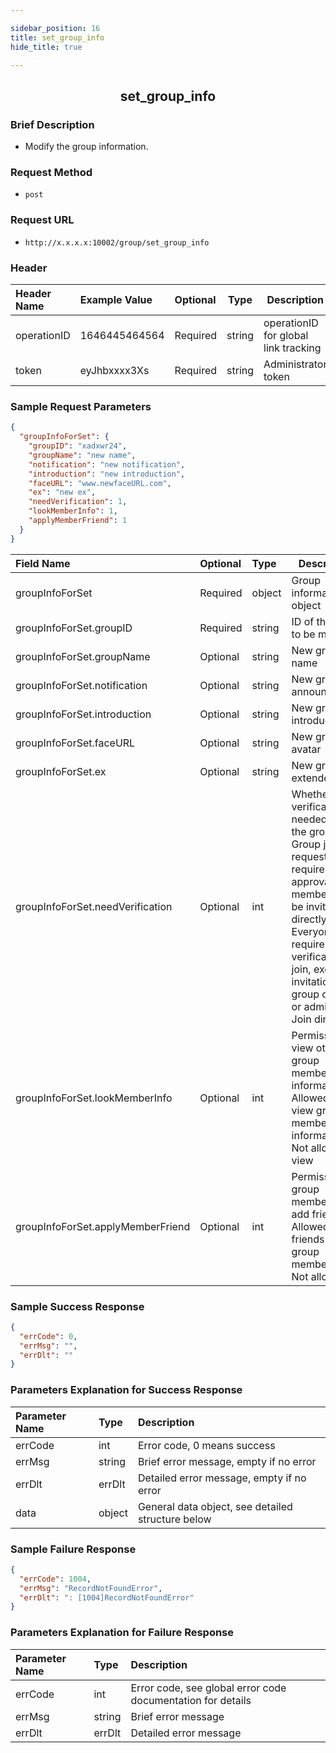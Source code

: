 ```yaml
---

sidebar_position: 16
title: set_group_info
hide_title: true

---
```


<center>

## set_group_info

</center>

### Brief Description
- Modify the group information.
### Request Method
- `post` 
### Request URL
- `http://x.x.x.x:10002/group/set_group_info` 


### Header
|Header Name|Example Value|Optional|Type|Description|
|:----    |:-------    |:--- |---|------      |
|operationID|1646445464564|Required|string|operationID for global link tracking|
|token|eyJhbxxxx3Xs|Required|string|Administrator token|


### Sample Request Parameters


```json
{
  "groupInfoForSet": {
    "groupID": "xadxwr24",
    "groupName": "new name",
    "notification": "new notification",
    "introduction": "new introduction",
    "faceURL": "www.newfaceURL.com",
    "ex": "new ex",
    "needVerification": 1,
    "lookMemberInfo": 1,
    "applyMemberFriend": 1
  }
}
```
|Field Name|Optional|Type|Description|
|:----    |:-------    |:--- |---|
|groupInfoForSet|Required|object|Group information object|
|groupInfoForSet.groupID|Required|string|ID of the group to be modified|
|groupInfoForSet.groupName|Optional|string|New group name|
|groupInfoForSet.notification|Optional|string|New group announcement|
|groupInfoForSet.introduction|Optional|string|New group introduction|
|groupInfoForSet.faceURL|Optional|string|New group avatar|
|groupInfoForSet.ex|Optional|string|New group extended field|
|groupInfoForSet.needVerification|Optional|int|Whether verification is needed to join the group; 0: Group join requests require approval, members can be invited directly; 1: Everyone requires verification to join, except for invitations by group owner or admin; 2: Join directly|
|groupInfoForSet.lookMemberInfo|Optional|int|Permission to view other group members' information; 0: Allowed to view group members' information, 1: Not allowed to view|
|groupInfoForSet.applyMemberFriend|Optional|int|Permission for group members to add friends; 0: Allowed to add friends from group members, 1: Not allowed|
### Sample Success Response


```json
{
  "errCode": 0,
  "errMsg": "",
  "errDlt": ""
}
```
### Parameters Explanation for Success Response


|Parameter Name|Type|Description|
|:----    |:-------    |:--- |
|errCode|int|Error code, 0 means success|
|errMsg|string|Brief error message, empty if no error|
|errDlt|errDlt|Detailed error message, empty if no error|
|data|object|General data object, see detailed structure below|
### Sample Failure Response


```json
{
  "errCode": 1004,
  "errMsg": "RecordNotFoundError",
  "errDlt": ": [1004]RecordNotFoundError"
}
```
### Parameters Explanation for Failure Response


|Parameter Name|Type|Description|
|:----    |:-------    |:--- |
|errCode|int|Error code, see global error code documentation for details|
|errMsg|string|Brief error message|
|errDlt|errDlt|Detailed error message|

